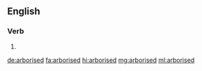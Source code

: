 ==English==

===Verb===
{{head|en|verb form}}

# {{en-past of|arborise}}

[[de:arborised]]
[[fa:arborised]]
[[hi:arborised]]
[[mg:arborised]]
[[ml:arborised]]